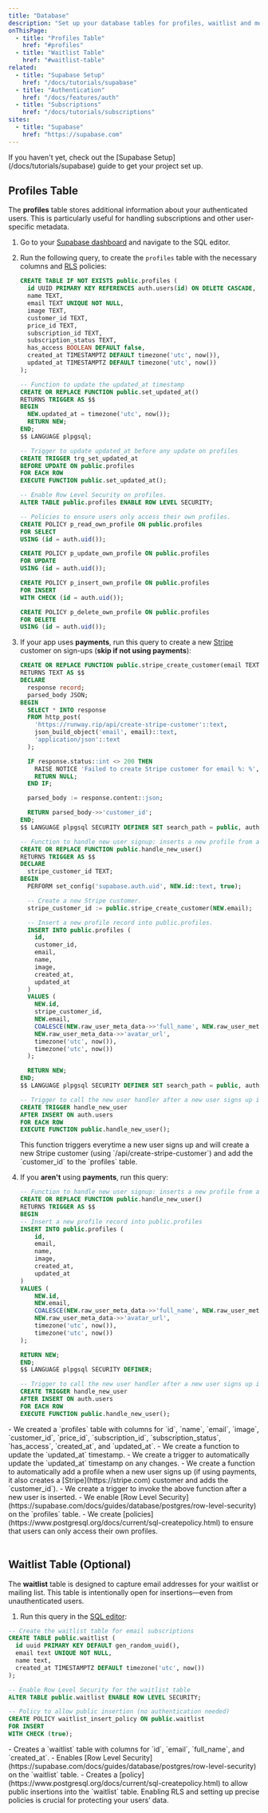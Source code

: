 ```yaml
---
title: "Database"
description: "Set up your database tables for profiles, waitlist and more"
onThisPage:
  - title: "Profiles Table"
    href: "#profiles"
  - title: "Waitlist Table"
    href: "#waitlist-table"
related:
  - title: "Supabase Setup"
    href: "/docs/tutorials/supabase"
  - title: "Authentication"
    href: "/docs/features/auth"
  - title: "Subscriptions"
    href: "/docs/tutorials/subscriptions"
sites:
  - title: "Supabase"
    href: "https://supabase.com"
---
```



<Callout>
    If you haven't yet, check out the [Supabase Setup](/docs/tutorials/supabase) guide to get your project set up.
</Callout>

<div id="profiles" />

## Profiles Table

The **profiles** table stores additional information about your authenticated users.
This is particularly useful for handling subscriptions and other user-specific metadata.

1. Go to your [Supabase dashboard](https://supabase.com/dashboard/project/cpnazmlhikivzgcemgzp) and navigate to the SQL editor.

2. Run the following query, to create the `profiles` table with the necessary columns and [RLS](https://supabase.com/docs/guides/database/postgres/row-level-security) policies:

    ```SQL Editor
    CREATE TABLE IF NOT EXISTS public.profiles (
      id UUID PRIMARY KEY REFERENCES auth.users(id) ON DELETE CASCADE,
      name TEXT,
      email TEXT UNIQUE NOT NULL,
      image TEXT,
      customer_id TEXT,
      price_id TEXT,
      subscription_id TEXT,
      subscription_status TEXT,
      has_access BOOLEAN DEFAULT false,
      created_at TIMESTAMPTZ DEFAULT timezone('utc', now()),
      updated_at TIMESTAMPTZ DEFAULT timezone('utc', now())
    );

    -- Function to update the updated_at timestamp
    CREATE OR REPLACE FUNCTION public.set_updated_at()
    RETURNS TRIGGER AS $$
    BEGIN
      NEW.updated_at = timezone('utc', now());
      RETURN NEW;
    END;
    $$ LANGUAGE plpgsql;

    -- Trigger to update updated_at before any update on profiles
    CREATE TRIGGER trg_set_updated_at
    BEFORE UPDATE ON public.profiles
    FOR EACH ROW
    EXECUTE FUNCTION public.set_updated_at();

    -- Enable Row Level Security on profiles.
    ALTER TABLE public.profiles ENABLE ROW LEVEL SECURITY;

    -- Policies to ensure users only access their own profiles.
    CREATE POLICY p_read_own_profile ON public.profiles
    FOR SELECT
    USING (id = auth.uid());

    CREATE POLICY p_update_own_profile ON public.profiles
    FOR UPDATE
    USING (id = auth.uid());

    CREATE POLICY p_insert_own_profile ON public.profiles
    FOR INSERT
    WITH CHECK (id = auth.uid());

    CREATE POLICY p_delete_own_profile ON public.profiles
    FOR DELETE
    USING (id = auth.uid());
    ```

3. If your app uses **payments**, run this query to create a new [Stripe](https://stripe.com) customer on sign-ups (**skip if not using payments**):
    ```SQL Editor
    CREATE OR REPLACE FUNCTION public.stripe_create_customer(email TEXT)
    RETURNS TEXT AS $$
    DECLARE
      response record;
      parsed_body JSON;
    BEGIN
      SELECT * INTO response
      FROM http_post(
        'https://runway.rip/api/create-stripe-customer'::text,
        json_build_object('email', email)::text,
        'application/json'::text
      );

      IF response.status::int <> 200 THEN
        RAISE NOTICE 'Failed to create Stripe customer for email %: %', email, response.content;
        RETURN NULL;
      END IF;

      parsed_body := response.content::json;

      RETURN parsed_body->>'customer_id';
    END;
    $$ LANGUAGE plpgsql SECURITY DEFINER SET search_path = public, auth, pg_temp;

    -- Function to handle new user signup: inserts a new profile from auth.users data.
    CREATE OR REPLACE FUNCTION public.handle_new_user()
    RETURNS TRIGGER AS $$
    DECLARE
      stripe_customer_id TEXT;
    BEGIN
      PERFORM set_config('supabase.auth.uid', NEW.id::text, true);

      -- Create a new Stripe customer.
      stripe_customer_id := public.stripe_create_customer(NEW.email);

      -- Insert a new profile record into public.profiles.
      INSERT INTO public.profiles (
        id,
        customer_id,
        email,
        name,
        image,
        created_at,
        updated_at
      )
      VALUES (
        NEW.id,
        stripe_customer_id,
        NEW.email,
        COALESCE(NEW.raw_user_meta_data->>'full_name', NEW.raw_user_meta_data->>'name'),
        NEW.raw_user_meta_data->>'avatar_url',
        timezone('utc', now()),
        timezone('utc', now())
      );

      RETURN NEW;
    END;
    $$ LANGUAGE plpgsql SECURITY DEFINER SET search_path = public, auth, pg_temp;

    -- Trigger to call the new user handler after a new user signs up in auth.users.
    CREATE TRIGGER handle_new_user
    AFTER INSERT ON auth.users
    FOR EACH ROW
    EXECUTE FUNCTION public.handle_new_user();
    ```

    <Info>
        This function triggers everytime a new user signs up and will create a new Stripe customer (using `/api/create-stripe-customer`) and add the `customer_id` to the `profiles` table.
    </Info>

4. If you **aren't** using **payments**, run this query:

    ```SQL Editor
    -- Function to handle new user signup: inserts a new profile from auth.users data.
    CREATE OR REPLACE FUNCTION public.handle_new_user()
    RETURNS TRIGGER AS $$
    BEGIN
    -- Insert a new profile record into public.profiles
    INSERT INTO public.profiles (
        id,
        email,
        name,
        image,
        created_at,
        updated_at
    )
    VALUES (
        NEW.id,
        NEW.email,
        COALESCE(NEW.raw_user_meta_data->>'full_name', NEW.raw_user_meta_data->>'name'),
        NEW.raw_user_meta_data->>'avatar_url',
        timezone('utc', now()),
        timezone('utc', now())
    );

    RETURN NEW;
    END;
    $$ LANGUAGE plpgsql SECURITY DEFINER;

    -- Trigger to call the new user handler after a new user signs up in auth.users.
    CREATE TRIGGER handle_new_user
    AFTER INSERT ON auth.users
    FOR EACH ROW
    EXECUTE FUNCTION public.handle_new_user();
    ```

<Info>
    - We created a `profiles` table with columns for `id`, `name`, `email`, `image`, `customer_id`, `price_id`, `subscription_id`, `subscription_status`, `has_access`, `created_at`, and `updated_at`.
    - We create a function to update the `updated_at` timestamp.
    - We create a trigger to automatically update the `updated_at` timestamp on any changes.
    - We create a function to automatically add a profile when a new user signs up (if using payments, it also creates a [Stripe](https://stripe.com) customer and adds the `customer_id`).
    - We create a trigger to invoke the above function after a new user is inserted.
    - We enable [Row Level Security](https://supabase.com/docs/guides/database/postgres/row-level-security) on the `profiles` table.
    - We create [policies](https://www.postgresql.org/docs/current/sql-createpolicy.html) to ensure that users can only access their own profiles.
</Info>

<br />
<br />
<div id="waitlist-table" />
<Divider />

## Waitlist Table (Optional)

The **waitlist** table is designed to capture email addresses for your waitlist or mailing list. This table is intentionally open for insertions—even from unauthenticated users.

1. Run this query in the [SQL editor](https://supabase.com/dashboard/):

```SQL Editor
-- Create the waitlist table for email subscriptions
CREATE TABLE public.waitlist (
  id uuid PRIMARY KEY DEFAULT gen_random_uuid(),
  email text UNIQUE NOT NULL,
  name text,
  created_at TIMESTAMPTZ DEFAULT timezone('utc', now())
);

-- Enable Row Level Security for the waitlist table
ALTER TABLE public.waitlist ENABLE ROW LEVEL SECURITY;

-- Policy to allow public insertion (no authentication needed)
CREATE POLICY waitlist_insert_policy ON public.waitlist
FOR INSERT
WITH CHECK (true);
```

<Info>
    - Creates a `waitlist` table with columns for `id`, `email`, `full_name`, and `created_at`.
    - Enables [Row Level Security](https://supabase.com/docs/guides/database/postgres/row-level-security) on the `waitlist` table.
    - Creates a [policy](https://www.postgresql.org/docs/current/sql-createpolicy.html) to allow public insertions into the `waitlist` table.
</Info>

<Tip>
    Enabling RLS and setting up precise policies is crucial for protecting your users’ data.
</Tip>
